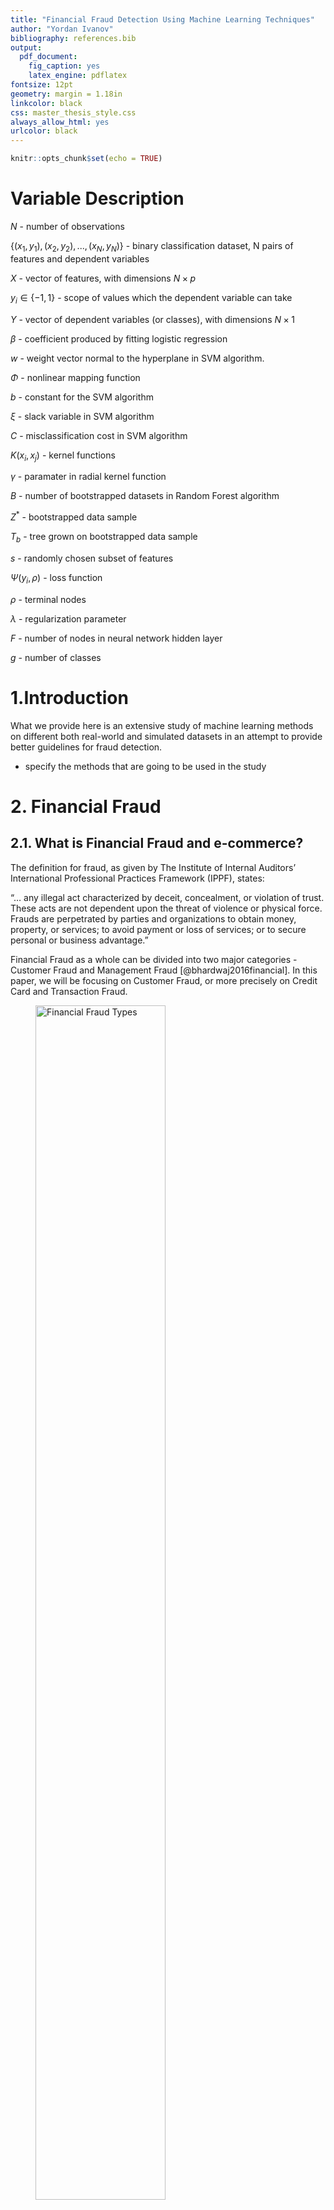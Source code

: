 ```yaml
---
title: "Financial Fraud Detection Using Machine Learning Techniques"
author: "Yordan Ivanov"
bibliography: references.bib
output:
  pdf_document:
    fig_caption: yes
    latex_engine: pdflatex
fontsize: 12pt
geometry: margin = 1.18in
linkcolor: black
css: master_thesis_style.css
always_allow_html: yes
urlcolor: black
---
```


```r
knitr::opts_chunk$set(echo = TRUE)
```

# Variable Description

$N$ - number of observations

${\{(x_1,y_1),(x_2,y_2),...,(x_N,y_N)\}}$ - binary classification dataset, N pairs of features and dependent variables

$X$ - vector of features, with dimensions $N\times p$

$y_i \in \{-1,1\}$ - scope of values which the dependent variable can take

$Y$ - vector of dependent variables (or classes), with dimensions $N\times1$

$\beta$ - coefficient produced by fitting logistic regression

$w$ - weight vector normal to the hyperplane in SVM algorithm. 

$\Phi$ - nonlinear mapping function

$b$ - constant for the SVM algorithm

$\xi$ - slack variable in SVM algorithm

$C$ - misclassification cost in SVM algorithm

$K(x_i,x_j)$ - kernel functions

$\gamma$ - paramater in radial kernel function

$B$ - number of bootstrapped datasets in Random Forest algorithm

$Z^*$ - bootstrapped data sample

$T_b$ - tree grown on bootstrapped data sample

$s$ - randomly chosen subset of features

$\Psi(y_i,\rho)$ - loss function

$\rho$ - terminal nodes

$\lambda$ - regularization parameter

$F$ - number of nodes in neural network hidden layer

$g$ - number of classes

# 1.Introduction

What we provide here is an extensive study of machine learning methods on different both real-world and simulated datasets in an attempt to provide better guidelines for fraud detection. 

- specify the methods that are going to be used in the study

# 2. Financial Fraud

## 2.1. What is Financial Fraud and e-commerce?

The definition for fraud, as given by The Institute of Internal Auditors’ International Professional Practices Framework (IPPF), states:

“… any illegal act characterized by deceit, concealment, or violation of trust. These acts are not dependent upon the threat of violence or physical force. Frauds are perpetrated by parties and organizations to obtain money, property, or services; to avoid payment or loss of services; or to secure personal or business advantage.”

Financial Fraud as a whole can be divided into two major categories - Customer Fraud and Management Fraud [@bhardwaj2016financial]. In this paper, we will be focusing on Customer Fraud, or more precisely on Credit Card and Transaction Fraud. 

![Financial Fraud Types](figures/fraud_hierarchy.png){width=70%}

Credit Card can also be categorized in two groups - application and behavioural fraud [@bolton2001unsupervised].The former category is essentialy the acquisition of new cards from the issuing companies using fraudulent or stolen information. The latter can be subcategorized into stolen or lost card, counterfeit card, "card not present" fraud and mail theft (See Figure 1). The stolen or lost card occurs when fraudster manages to obtain physical posession of the card. The next two fraud types, counterfeit and card not present, have been steadily rising in numbers, thanks to the emergence of online transactions [@fletcher2007challenges]. Lastly, mail theft fraud occurs when the credit card is intercepted before arriving by mail to the customer, or when fraudster steal personal information from bank and credit card statements [@capitaloneguide]. 

Broadly speaking, e-commerce represents the business transactions that are being made cyberspace, or "Digitally enabled transactions" [@laudon2013commerce]. There are five types of e-commerce - business-to-commerce (B2C), business-to-business (B2B), consumer-to-consumer (C2C), peer-to-peer (P2P) and mobile commerce (m-commerce). The most vulnerable to fraud are B2C and C2C, as the main reason is that in e-commerce the products and services can not be inspected before the transaction is done [@grabosky2001electronic]. Hence, we have increased risks of fraud. 

Thus, implementation of analytics that can scan through the transactions being made is necessary for minimizing losses [@buanuarescu2015detecting]. 

## 2.2. Costs of Financial Fraud

Financial Fraud is currently one of the biggest threats to business establishments, resulting in enormous finance losses each year. Only throughout the year 2015, the losses from credit card fraud amounted to $21.84 Billion [@nilson2016nilson]. Moreover, the losses occured by firms are not only monetary - damage on reputation and customer ties could prove to be devastating [@fraudanalyticsacl]. Thus, the overall losses from financial fraud are simply incalculable [@ngai2011application]. 

## 2.3. Combating Financial Fraud

As a result from the increase in the amount of data globally, there has also been a rise in the use of predictive analytics [@buanuarescu2015detecting]. When talking about financial fraud, the forensic data analytics (FDA) are being used, but the percentage of sophisticated methods and software applied is not very high (See Table 1). 

# 3. Methodology

Classification is one of the most widely used model framework used for the application of machine learning techniques in terms of FFD [@ngai2011application]. Some of the most common classification techniques include logistic regression, neural networks, support vector machine and decision trees and their variations.

## 3.1. Preliminaries

In the current section, we will give a description of the machine learning techniques that we apply to predict fraudulent transactions. 

Let us define our binary classification dataset as ${\{(x_1,y_1),(x_2,y_2),...,(x_N,y_N)\}}$, where $x_i\in \mathbb{R}^n$ represents an n-dimensional data point and $y_i \in \{-1,1\}$ represents the label of the class of that data point, $i = 1,...,p$. Let $X$ represent the vector of features and $Y$ the vector of dependent variables.   


## 3.2. Machine Learning Algorithms

### 3.2.1. Logistic Regression

The logistic regression framework falls under the category of generalized linear models and allows the prediction of discrete outcomes. Then, by defining the probability of a transaction being fraudulent by $p(X) = Pr(Y=1|X)$, we can portray the relationship between the dependent and independent variables as follows:

$$p(X) = \frac{e^{\beta_0 + \beta_1X_1 + ... + \beta_pX_p}}{1 + e^{\beta_0 + \beta_1X_1 + ... + \beta_pX_p}}\;\;\;\;(1)$$

The number of independent variables is indexed by *p*. After manipulating (1), we can also see that $$log(\frac{p(X)}{1-p(X)})=\beta_0+ \beta_1X_1 + ... + \beta_pX_p\;\;\;\;(2)$$ with the LHS being called the logit. Using equation (2), we will predict the probabilities of a transaction being fraudulent i.e. $p(Y = 1)$. The fitting of a logistic regression is done by the method of maximum likelihood (see Appendix). The logistic regression has been among the most widely used framework in fraud detection [@ngai2011application] due to simplicity of ease of implementation, but it does have its shortcomings - it tends to underperform when there are multiple or non-linear decision boundaries (_SEARCH FOR SOME PAPER OR BOOK ON IT?_)

### 3.2.2. Neural Networks

Neural Networks is a term that currently describes a wide array of different algorithms. However, we will be using the "vanilla" version, which contains only a single hidden layer, but this can be extended to include more [friedman2001elements]. However, that is beyond the scope of this paper. 

A feed-forward neural network with one hidden layer can be seen in Figure 1. It has $g$ outputs nodes, which in our case would be $g=2$, as we are dealing with two-class classification problem. Each output node would give us the probability of an observation belonging to a specific class. 

![Neural Network with 1 hidden layer](figures/nnet.png){width=60%}

The features $Z_f$ are being derived through linear combinations of the inputs, while the $Y_g$ outputs are then modeled as a function of linear combinations of the $Z_m$, or mathematically formulated as follows:

$$Z_f=\sigma(\alpha_{0f}+\alpha_{m}^{T}X),\;f=1,...,F$$
$$T_g=\beta_{0g}+\beta_{k}^{T}Z,\;g=1,2$$
$$f_{g}(X)=g_g(T),\;g=1,2$$

where $T=(T_1,T_2)$, $Z=(Z_1,Z_2,...,Z_F)$ and $g_g(T)=\frac{e^{T_g}}{\sum_{f=1}^{F}e^{T_f}}$ represents the softmax function. We use the sigmoid activation function $\sigma(v)=\frac{1}{1+e^{-v}}$. In order to fit the neural network and estimate the set of weights $\{\alpha_{0f},\alpha_{f};f=1,2,3...,F\}$ and $\{\beta_{0g},\beta_{g},g=1,2\}$, we use the backpropagation equations in order to minimize the error term.  

### 3.2.3. Support Vector Machines

Support Vector Machines, developed by Vapnik et. al. [@cortes1995support], have become a popular machine learning method that has seen its implementation rise in various domains that require the use of classification models [@batuwita2013class]. Among the factors for its success is the fact that the SVMs are linear classifiers, which work in a high-dimensional feature that represents a non-linear mapping of the input space of the problem being dealt with [@bhattacharyya2011data]. Working in a high-dimensional feature space has its benefits - often, the problem of non-linear classification in the original input space is transformed to a linear classification task in the high-dimensional feature space. 

The goal of the SVM classifier consists of finding the optimal separating hyperplane, which manages to effectively separate the observations from the data into two classes. As mentioned above, the observations are initially transformed by a nonlinear mapping function $\Phi$. Thus, we can write a possible separating hyperplane that resides in the transformed higher dimensional feature space by:

$$w\cdot\Phi(x)+b=0\;\;\;\;(3)$$
with $w$ the weight vector normal to the hyperplane. 

We will further use two variations of the SVM soft margin optimization problem - one that assigns the same cost for missclassification of the different classes and one that penalizes more the missclassification of the minority class.

#### Non-cost sensitive learning

For the same missclassification cost case, we can write the soft optimization problem as follows:
$$\min(\frac{1}{2}w \cdot w + C\sum_{i=1}^{p} \xi_i) $$ 
$$s.t. \;\; y_i(w \cdot \Phi(x_i) + b) \geq 1 - \xi_i\;\;\;\;(4) $$
$$\xi_i \geq 0, i = 1,...,p$$
The slack variables $\xi_i > 0$ hold for missclassified examples. Thus, the penalty term $\sum_{i=1}^{p}$ can be perceived as the total number of missclassified observations of the model. Thus from (4), we can see that there are two goals - maximizing the margin the minimizing the number of missclassifications. The cost parameter C controls the trade-off between them, i.e. assigned misclassification cost. The quadratic optimization problem in (4) can be represented by a dual Lagrange problem and then solved:
$$\max_{\alpha_i} \{ \sum_{i=1}^{p}{\alpha_i} - \frac{1}{2} \sum_{i=1}^{p}\sum_{j=1}^{p}{\alpha_i\alpha_j\Phi(x_i)\cdot\Phi(x_j)} \} \;\; s.t. \;\; \sum_{i=1}^{p}{y_i\alpha_i}=0, \;\; 0 \leq\alpha_i\leq C, \;\; i=1,...,p\;\;\;\;(5) $$

$\alpha_i$ are the Lagrange multipliers also satisfying the Karush-Kuhn-Tucker (KKT) conditions (see Appendix). Thanks to another one of the strenghts of SVM - kernel representation - we don't need to explicitly know the mapping function $\Phi(x)$, but by applying a kernel function (i.e. $K(x_i,x_j) = \Phi(x_i)\cdot \Phi(x_j)$), we can rewrite (5) as:
$$\max_{\alpha_i} \{ \sum_{i=1}^{p}{\alpha_i} - \frac{1}{2} \sum_{i=1}^{p}\sum_{j=1}^{p}{\alpha_i\alpha_jK(x_i,x_j)} \} \;\; s.t. \;\; \sum_{i=1}^{p}{y_i\alpha_i}=0, \;\; 0 \leq\alpha_i\leq C, \;\; i=1,...,p\;\;\;\;(6)$$
The solution then gives us $w = \sum_{i=1}^{p}{\alpha_iy_i}\phi(x_i)$ for the optimal values of $\alpha_i$ and $w$, while $b$ is determined from KKT. The data points that have $\alpha_i$ different than zero are called the support vectors. Thus, the decision function can be written was:
$$f(x) = sign(w \cdot \Phi(x) + b) = sign(\sum_{i=1}^{p}{\alpha_iy_i}K(x_i,x_j) + b)\;\;\;\;(7) $$

#### Cost Sensitive learning

The regular SVM model has been effectively implemented when the dataset used has balanced classes, however it fails to produce good results when applied on imbalanced data [@batuwita2013class]. When trained on a dataset with extremely imbalanced classes, the SVM framework could produce so skewed hyperplances that all observations are recognized as the majority class [@akbani2004applying, @veropoulos1999controlling]. This is due to the fact that when we take the soft margin optimization problem, we try to maximize the margin and minimize the penalty for the misclassifications. As we consider a constant C for all training examples, the minimization of the penalty is achieved through the minimization of all misclassifications. However, when the used dataset suffers from imbalanced classes, the majority class density would be higher than the minority class density, even when considering the class boundary region (through which the ideal hyperplane would pass). 

Thus, we consider here the application of the Different Error Costs (DEC) variation of the SVM algorithm proposed by @veropoulos1999controlling. The DEC method introduces different misclassification costs - $C^+$ for the minority and $C^-$ for the majority class. With the inclusion of the higher misclassification cost for the minority class observations, the imbalanced class effect could be brought down. The soft margin optimization problem then has the following form:
$$\min{(\frac{1}{2}w \cdot w + C^+\sum_{i|y_i=+1}^{p}\xi_i + C^-\sum_{i|y_i=-1}^{p}\xi_i)}$$
$$s.t. \;\; y_i(w \cdot \Phi(x_i) + b) \geq 1 - \xi_i\;\;\;\;(8)$$
$$\xi_i \geq 0, i = 1,...,p$$
The Dual Lagrange optimization form is the same as before, with the exception of replacing $0 \leq\alpha_i\leq C$ with $0 \leq\alpha_i^+\leq C^+, \; 0 \leq\alpha_i^-\leq C^-$ for $i=1,...,p$. The $\alpha_i^+$ and $\alpha_i^-$ are the Lagrange multipliers. The solution of the DEC dual Lagrangian problem follows the same outline as in the normal form. 

#### Kernels

As mentioned before, we used a kernel function ($K(x_i,x_j) = \Phi(x_i)\cdot \Phi(x_j)$) in order to transform the dual Lagrange problem. The advantages of using kernel functions are computational or in some cases it allows for computations that otherwise would be impossible (@james2013introduction). For the purpose of this study, we are using the linear and radial kernels. The radial kernel shows good performance on non-linear class separation. They have the following representations:
$$Linear: \;\;\; K(x_i,x_j) = \sum_{k=1}^{l}x_{ik}x_{jk}\;\;\;\;(9)$$
$$Radial: \;\;\; K(x_i,x_j) = exp(-\gamma\sum_{k=1}^{l}(x_{ik}-x_{jk})^2), \;\; \gamma=\frac{1}{2\sigma^2}\;\;\;\;(10)$$

### 3.2.4. Tree-Based Methods

Tree-based methods involve segmentation of the feature space into a set of regions and then fitting a simple model to each one. Even though are not too complex conceptually, they are still a very powerful method [@friedman2001elements]. Firstly, we will give a short overview of a standard classification decision tree (DT) before moving on the methods used in this study. 

Let us call the set of non-overlapping regions $R_1,R_2,...,R_M$ that are used to divide the feature space. The forms of those regions are high-dimensional rectangles - for simplicity and interpretability. The aim for DT would be to find the boxes that minimize the error term, which in the case of classification can be represented in several ways - misclassification error, Gini index or cross-entropy. However, it is very computationally taxing to consider every feasible partition of the feature space into $M$ boxes. Thus, the recursive binary splitting method is used, which is a top-down, greedy approach - it starts at the top of the tree and then it splits the feature space, making the best split possible, without looking forward. The algorithm is further described in the Appendix. 

However, the beforementioned algorithm can sometimes lead to over-fitting and producing very ineffecient prediction results. Thus, the tree pruning technique is applied - first a large tree is grown, then it is "pruned" and a smaller version is obtain. The procedure leads to reduction in variance at the cost of some bias. Usually the cost complexity pruning algorithm is used in practice - a more thorough description is included in the Appendix. 

The regular classification DT has high interpretability, but it sometimes lacks sufficient prediction power - they are often unstable and can be too sensitive to training data [@bhattacharyya2011data]. This leads us to variations of the classic classification DT. 

#### Random Forests

A random forest algorithm is an ensemble of classification trees [@breiman2001random]. The model starts with growing each tree on separate bootstrapped dataset. Moreover, only a randomly selected feature subset, typically $s \simeq \sqrt{p}$ [@khoshgoftaar2007empirical], is used at each individual node. As a result, the entire algorithm is based on two basic, yet powerful, concepts - bagging and random subspace method. To better illustrate the random forest method, the pseudo-algorithm is given below:


_Algorithm Random Forest_

1. For $b$ = 1 to $B$ ($B$ is representing the number of bootstrapped datasets):
    + Draw bootstrapped sample $Z^*$ of size $N$ from the dataset used for training 
    + Grow a RF tree $T_b$ on the previously bootstrapped dataset by recursively looping the below given steps for each tree terminal node, up until the $n_{min}$ node (minimum size node) is reached:
        - Select $s$ features randomly from the entire feature subset, $p$. 
        - Choose the best available variable/split-point among the $s$.
        - Split node into two children nodes.

2. Output the tree ensemble $\{T_b\}^{B}_{1}$.
3. Making the prediction for a new point $x$:
    If $\widehat{C}_b(x)$ is the prediction of the class for the $b$th RF tree, then $\widehat{C}_{rf}^{B}(x)=majority\;vote\{\widehat{C}_b(x)\}_{1}^{B}$.

The Random Forest algorith has been quite popular lately, due to its simplicity and performance. It has only two parameters that can be changed - the number of trees grown and the size of the feature subset used [@breiman2001random]. Furthermore, it has often shown superior performance to one if its rival statistic learning method - the SVM [@meyer2003support]. In the area of financial fraud detection, RF has also shown to be a promising framework [@whitrow2009transaction, @ngai2011application].

#### Stochastic Gradient Boosting Machines and eXtreme Gradient Boosting Machines

The ideas introduced by the boosting methodology have been among the most influential in the last twenty years [@friedman2001elements]. Among the most used and influential boosting algorithms is "AdaBoost.M1" [@freund1997decision]. It was the first developed "adaptive" boosting algorithm, due to its incorporated function to directly adjust its parameters to the used training dataset. This is due to the fact, that the performance of the model was re-evaluated at each iteration - the parameters weights and the final aggregated weights, were re-calculated and improved at each iteration, thus leading to an overall better performance. Moreover, it was found that not only AdaBoost, but boosting algorithms in general, managed to not only reduce variance, but also bias - an improvement over bagging, where only the variance could be decreased. 

The followwing success led to the formulation and development of the gradient-descent based methods, which received the name gradient boosting machines or simply GBM [@freund1997decision; @friedman2000additive; @friedman2001greedy]. The general idea of GBMs is to fit new models iteratively, constructing the base-learners to be maximally correlated with the loss function's negative gradient, in order to get a better estimate of the response variable [@natekin2013gradient]. Moreover, the algorithm offers flexibility in terms of choosing the form of the loss function. In this study, we use the Bernoulli distribution, as we are dealing with a two-class classification problem. 

Due to its flexibility and ease of implementation, the GBM algorithm has proven to be a successful model, that offers high predictive power when dealing with machine learning problems [@whiting2012machine, @johnson2014learning]. Furthermore, when including a random element in the algorithm, as in the Stochastic GBM (SGBM), results tend to improve [@friedman2002stochastic]. We describe the pseudo-code of the SGBM for a two-class problem below.

_Stochastic Gradient Tree Boosting Machines (Stochastic GBM)_

Two-Class Classification as in the **gbm** R package.

1. Initialize $f_{0}(x) = \arg\min_{\rho}\sum_{i=1}^{N}\Psi(y_i,\rho)$.

2. For $m=1$ to $M$ do:
    + Compute negative gradient:
  $$z_{im}=-\frac{\partial{\Psi(y_{i},f(\mathbf{x}_i))}}{\partial{f(\mathbf{x}_i)}}\rvert_{f(\mathbf{x}_i)=\widehat{f}(\mathbf{x}_i)},\; i=1,...,N$$
    + Randomly select $s \times N$ subset.
    + Fit regression tree with K number of terminal nodes on the previously selected subset, $g(\mathbf{x})=E(z|\mathbf{x})$.
    + Compute the optimal terminal node predictions, $\rho_{1m},...,\rho_{Km}$, as:
    $$\rho_{km}=\arg\min_{\rho}\sum_{\mathbf{x}_i \in S_k} \Psi(y_i,\widehat{f}(\mathbf{x}_{i})+\rho_k)$$,
    where $S_k$ is the set of $\mathbf{x}$'s that define terminal node $k$.
    + Compute $\widehat{f}_{m}(x)=\sum_{k=1}^{K}\rho_{km}I(x_i\in\widehat{R}_{km})$, as $\{\widehat{R}_{km}\}_{k=1}^{K}$ represents the tree structure.
    + Update $\widehat{f}^{m}(\mathbf{x})$ as $\widehat{f}^{m}(\mathbf{x}) \leftarrow \widehat{f}_{m-1}(\mathbf{x}) + \lambda\widehat{f}_{m}(x)$.  
      

3. Output $\widehat{f}(x) = f_{M}(x)$

The eXtreme Gradient Boosting algorithm, or shortly XGBoost, was developed as an attempt to improve on the performance of GBM, both in terms of speed and prediction power [@chen2016xgboost]. It has has not only succeeded in doing so, but it has also become one of the most used models [@nielsen2016tree]. Among the differences that XGBoost introduces in comparison to the GBM model is that the former uses clever penalization of the individual trees - the leaf weights are not all decreased at the same rate, instead the weights which are estimated without much evidence from the training set will be shrunk more heavily relative to others. Furthermore, the XGBoost employs another type of boosting structure when compared to GBM - Newton boosting. Due to this, the algorithm manages to better learn tree structures, leading to learning better neighbourhoods. XGBoost also incorporates a randomization paramater, which contributes to the individual tree decorellation and reducing variance. Some technical detail references regarding the differences between XGBoost and GBM are included in Appendix 9.1 - such as the gradient and Newton boosting and leaf weight learning. The general pseudo-codes are similar. 


## 3.3. Cross-Validation

The framework for model training that we use in this study is a $k$-fold Cross-Validation (CV) with $k=10$ [@james2013introduction]. The method incorporates a random division of the training set into $k$ folds with approximately similar size. The initial fold is used a validation set and the chosen statistical learning model is fit on the remaining $k-1$ folds. The error is then calculated on the observations in the held-out fold. The entire process is then repeated $k$ times, with a different validation set at each iteration, thus computing $k$ estimates of the test error. The $k$-fold CV estimate can then be shown as:
$$CV_{(k)}=\frac{1}{k}\sum_{i=1}^{k}Err_i$$ 
where $Err_i = I(y_i\neq \widehat{y}_i)$. 

There are other approaches to CV, such as the Leave-One-Out CV (LOOCV), but the $k$-fold CV has shown to be superior in both computational time and estimate accuracy [@friedman2001elements]. The latter is connected to the bias-variance trade-off problem, but a discussion is out of the scope of this paper. A graphical representation can be seen in Figure 1 in Appendix Section 9.4. 

# 4. Data

## 4.1. Datasets

The number of datasets that we will be using in this study is four - two real-world and two simulated. Each dataset has been randomly splitted to two - a train and a test subset. The train consists of 60% of the original dataset, while the test the remaining 40%. 

### 4.1.1. Real-World Datasets

#### UCSD-FICO Data Mining Contest 2009

The dataset was released by FICO, one of the leading analytics providers, and the University of California, San Diego (UCSD). It consists of real-world e-commerce transactions and it was released in two versions - an "easy" and a "hard" one. We will be using the "hard" version for the assessments of the models used. Due to the fact, that is a real-world data set, anonymiziation is introduced, which means that methods depending on feature aggregation or feature engineering will not lead to improvement in efficiency [@seeja2014fraudminer]. Nonetheless, some data preprocessing is done. 

The dataset consists of 100 000 transactions made by 73 729 different customers throughout 98 days. Each transaction is characterized by 20 features - amount, hour1, state1, zip1, custAttr1, field1, custAttr2, field2, hour2, flag1, total, field3, field4, indicator1, indicator2, flag2, flag3, flag4, flag5. It can be observed that custAttr1 is the customer card number, while the custAttr2 is the e-mail address. As both fields are unique, we discard custAttr2. The other unique feature pairs per customer are the amount/total, hour1/hour2 and state1/zip1, thus discarding total, hour2 and state1 leaves us with 16 fields. 

Furthermore, customers with just one transaction have been removed, leaving us with 40 918 transactions. Only 2.922% of the transactions are fraudulent, which indicates severe imbalacedness. 

#### Université Libre de Bruxelles (ULB) Machine Learning Group

The dataset was released by the Université Libre de Bruxelles (ULB) Machine Learning Group and it consists of real-world credit card transactions made throughout two days from the year 2013 [@dal2015calibrating]. Strong anonymization is introduced, as the entire dataset has gone through a Principal Component Analysis (PCA) transformation. 

The number of transactions included are 284 807 with 30 features characterizing each one. The only two labeled features are Time and Amount, while all 28 others are numericals resulting from the PCA. We do not do any feature engineering, as there is no information on what each column represents.

The number of frauds is just 492, which means only 0.172% of all transactions are positively labeled, indicatin very severe class imbalance. 

### 4.1.2. Simulated Datasets

Due to lack of publicly available datasets on real-world fraud, the simulation of such has become important [@lopez2014social]. Thus, we will use two generated sets in order to evaluate the chosen statistical learning methods and gather more data on their performance in the area. 

#### PaySim

The first synthetic dataset that we will use originates from a simulator called PaySim, which was developed by @lopez2014social. It represents a simulation based on an e-commerce payment platform for making payments through a mobile device. 

The generated dataset is constructed thanks to an agent-based-simulation application, which uses real-world information. It consists of nine features - step, type, amount, nameOrig, oldbalanceOrg, newbalanceOrig, nameDest, oldbalanceDest and newbalanceDest. The step represents a time-stamp, the type shows what kind of transaction occurs, nameOrig and nameDest give us unique ID's of the sender and receiver of the transaction, while the rest oldbalanceOrg, newbalanceOrig, oldbalanceDest and newbalanceDest represent the amount present in the accounts of the sender and receiver before and after the financial transaction has been made. Furthermore, we introduce some feature engineering by creating two more variables - errorBalanceOrig and errorBalanceDest. The errorBalanceOrig is generated by summing up newbalanceOrig and amount and then subtracting oldbalanceOrg. The motivation behind this is that a positive errorBalanceOrig could be a fraud pattern, due to an amount of being lost along the line of the transaction.

Overall, the dataset consists of 6 362 620 observations, but only 0.129% of them are fraudulent, indicating very severe classimbalance. Due to the large size of the dataset and the computationally-demanding methodology that we are using, only a 100 000 observation subset will be used.  

#### BankSim

The second synthetic dataset that we will be working on was generated by a simulator called BankSim, developed by @lopez2014banksim. It is a simulation application based on aggregated transactional data provided by a bank entity in Spain. 

The datasets consists of nine features - step, customer, age, gender, zipcodeOri, merchang, zipMerchant, category and amount. The step represents a time stamt, customer and merchant give us the unique IDs of the sender and receiver of the transaction, zipcodeOri and zipMerchant indicate from where the payment originates and where it is received, the age feature consists of different age brackets, category tells us what is the purpose of the transactions made and gender and age are self-explanatory. 

The dataset consists of 594 643 observations, but only 1.21% of them are marked as fraudulent, indicating severe class imbalance. 

## 4.2. Problems of Imbalanced Data and Data Sampling Techniques

### 4.2.1. Problem of Imbalanced Data

One of the biggest challenges faced in detecting fraudulent transactions is the one of unbalanced class sizes, with legitimate class outnumbering vastly the fraudulent one [@bhattacharyya2011data]. The application of data-sampling techniques has been widely used in the literature with various results when combined with different algorithms, as when such a problem occurs, it could hinder the model performances [@van2007experimental]. Moreover, in our particular case, the cost of missclassifying the minority class could prove to be a lot more costly than predicting wrongly the majority one. 

### 4.2.2. Data Sampling Techniques

#### Random Oversampling (ROS)and Random UnderSampling (RUS)

The two techniques are the simplest and most common [@van2007experimental]. In minority oversampling (ROS), the observations from the minority group are randomly duplicated in order to balance the dataset. In majority undersampling (RUS), the aim is the same, but it is achieved by randomly removing observations of the majority class. 

#### SMOTE

The Synthetic Minority Oversampling Technique (SMOTE), proposed by Chawla et al. [@chawla2002smote], artificial minority instances are created not simply through duplication, but rather with the extrapolation between preexisting observations. The technique starts by taking into account the k nearest neighbourhoods to a minority observation for every instance from that class. Then, the artificial observation are created, taking into account just a part of the nearest neighbours or all of them (with respect to the desired oversampling specification). 

# 5. Results

# 6. Further Improvements

# 7. Conclusion

# 8. References

